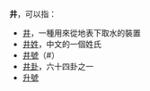 '''井'''，可以指：
*[[井|井]]，一種用來從地表下取水的裝置
*[[井姓|井姓]]，中文的一個姓氏
*[[井號|井號]]（#）
*[[井卦|井卦]]，六十四卦之一
*[[升號|升號]]

{{disambig|J|Cat=一字消歧义}}